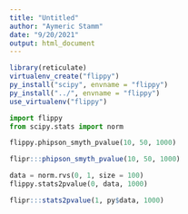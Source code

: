 ```yaml
---
title: "Untitled"
author: "Aymeric Stamm"
date: "9/20/2021"
output: html_document
---
```


```r
library(reticulate)
virtualenv_create("flippy")
py_install("scipy", envname = "flippy")
py_install("../", envname = "flippy")
use_virtualenv("flippy")
```

```python
import flippy
from scipy.stats import norm
```

```python
flippy.phipson_smyth_pvalue(10, 50, 1000)
```

```r
flipr:::phipson_smyth_pvalue(10, 50, 1000)
```

```python
data = norm.rvs(0, 1, size = 100)
flippy.stats2pvalue(0, data, 1000)
```

```r
flipr:::stats2pvalue(1, py$data, 1000)
```
